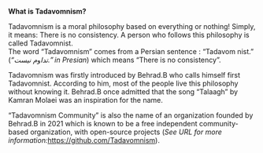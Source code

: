 '''What is Tadavomnism?'''

Tadavomnism is a moral philosophy based on everything or nothing! Simply, it means: There is no consistency. A person who follows this philosophy is called Tadavomnist.<br />
The word “Tadavomnism” comes from a Persian sentence : “Tadavom nist.” (''“تدا''و''م نیست.” in Presian'') which means “There is no consistency”.

Tadavomnism was firstly introduced by Behrad.B who calls himself first Tadavomnist. According to him, most of the people live this philosophy without knowing it. Behrad.B once admitted that the song “Talaagh” by Kamran Molaei was an inspiration for the name.

“Tadavomnism Community” is also the name of an organization founded by Behrad.B in 2021 which is known to be a free independent community-based organization, with open-source projects (''See URL for more information: ''https://github.com/Tadavomnism).

